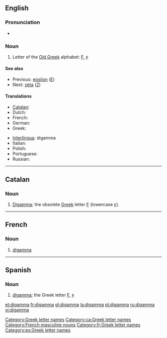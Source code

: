 ==English==
{{wikipedia}}

===Pronunciation===
* {{rhymes|æmə}}

===Noun===
{{en-noun}}

# Letter of the [[w:Old Greek|Old Greek]] alphabet: [[Ϝ]], [[ϝ]]

====See also====
* Previous: [[epsilon]] ([[Ε]])
* Next: [[zeta]] ([[Ζ]])

====Translations====
{{trans-top|letter of the Old Greek alphabet}}
* [[Catalan]]: {{t-|ca|digamma|f}}
* Dutch: {{t-|nl|digamma|m|f}}
* French: {{t+|fr|digamma|m}}
* German: {{t-|de|Digamma|n}}
* Greek: {{t|el|δίγαμμα|n}}
{{trans-mid}}
* [[Interlingua]]: digamma
* Italian: {{t-|it|digamma}}
* Polish: {{t+|pl|digamma}}
* Portuguese: {{t|pt|digama|m}}
* Russian: {{t+|ru|дигамма|f|tr=digámma}}
{{trans-bottom}}

[[Category:Greek letter names]]

----

==Catalan==

===Noun===
{{ca-noun|f|pl=digammes}}

# [[digamma#English|Digamma]]; the obsolete [[Appendix:Greek script|Greek]] letter [[Ϝ]] (lowercase [[ϝ]]).

[[Category:ca:Greek letter names]]

----

==French==

===Noun===
{{infl|fr|noun}} {{m|inv}}

# [[#English|digamma]] {{gloss|Greek letter}}

[[Category:French masculine nouns]]
[[Category:fr:Greek letter names]]

----
==Spanish==

===Noun===
{{es-noun-f}}

# [[#English|digamma]]; the Greek letter [[Ϝ]], [[ϝ]]

[[Category:es:Greek letter names]]

[[et:digamma]]
[[fr:digamma]]
[[gl:digamma]]
[[la:digamma]]
[[pl:digamma]]
[[ru:digamma]]
[[vi:digamma]]